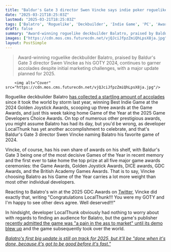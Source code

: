 ```yaml
---
title: "Baldur's Gate 3 director Swen Vincke says indie poker roguelike Balatro was his 2024 GOTY, beating out Final Fantasy 7 Rebirth, Astro Bot, and Elden Ring: Shadow of the Erdtree"
date: "2025-03-21T18:25:03Z"
lastmod: "2025-03-21T18:25:03Z"
tags: ['Balatro', 'Roguelike', 'Deckbuilder', 'Indie Game', 'PC', 'Awards', 'Game of the Year', "Baldur's Gate 3"]
draft: false
summary: "Award-winning roguelike deckbuilder Balatro, praised by Baldur's Gate 3 director Swen Vincke as his GOTY 2024,  continues to garner accolades despite initial marketing challenges, with a major update planned for 2025."
images: ["https://cdn.mos.cms.futurecdn.net/vjQJciJfpzZmiQhLpsX8ja.jpg"]
layout: PostSimple
---
```

> Award-winning roguelike deckbuilder Balatro, praised by Baldur's Gate 3 director Swen Vincke as his GOTY 2024,  continues to garner accolades despite initial marketing challenges, with a major update planned for 2025.


        <img alt="Cover" src="https://cdn.mos.cms.futurecdn.net/vjQJciJfpzZmiQhLpsX8ja.jpg"/>
        
Roguelike deckbuilder Balatro [has collected a startling amount of accolades](https://en.wikipedia.org/wiki/Balatro#Accolades) since it took the world by storm last year, winning Best Indie Game at the 2024 Golden Joystick Awards, scooping up three awards at the Game Awards, and just this week taking home Game of the Year at the 2025 Game Developers Choice Awards. On top of numerous other prestigious awards, you might assume Balatro has had its day, but you'd be wrong, as developer LocalThunk has yet another accomplishment to celebrate, and that's Baldur's Gate 3 director Swen Vincke naming Balatro his favorite game of 2024.

Vincke, of course, has his own share of awards on his shelf, with Baldur's Gate 3 being one of the most decisive Games of the Year in recent memory and the first ever to take home the top prize at all five major game awards ceremonies: the Game Awards, Golden Joystick Awards, DICE awards, GDC Awards, and the British Academy Games Awards. That is to say, Vincke choosing Balatro as his Game of the Year carries a lot more weight than most other individual developers.

Reacting to Balatro's win at the 2025 GDC Awards on [Twitter](https://x.com/LarAtLarian/status/1903080527915004027), Vincke did exactly that, writing "Congratulations LocalThunk!!! You were my GOTY and I'm happy to see other devs agree. Well deserved!!!"

In hindsight, developer LocalThunk obviously had nothing to worry about with regards to finding an audience for Balatro, but the game's publisher [recently admitted the game was "a pain in the ass to market" until its demo blew up](https://www.gamesradar.com/games/roguelike/balatro-was-a-pain-in-the-ass-to-market-but-it-started-getting-better-once-players-started-cracking-open-the-demo-so-they-could-play-forever/) and the game subsequently took over the world.

[<em>Balatro's first big update is still on track for 2025, but it'll be "done when it's done, because it's got to be good before it's fast."</em>](https://www.gamesradar.com/games/roguelike/balatros-first-big-update-is-still-on-track-for-2025-but-itll-be-done-when-its-done-because-its-got-to-be-good-before-its-fast/)
        